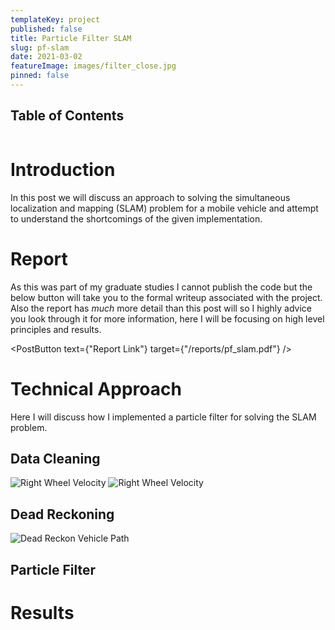 ```yaml
---
templateKey: project
published: false
title: Particle Filter SLAM
slug: pf-slam
date: 2021-03-02
featureImage: images/filter_close.jpg
pinned: false
---
```


## Table of Contents

```toc

```

# Introduction

In this post we will discuss an approach to solving the simultaneous localization and mapping (SLAM) problem for a mobile vehicle and attempt to understand the shortcomings of the given implementation.

# Report

As this was part of my graduate studies I cannot publish the code but the below button will take you to the formal writeup associated with the project. Also the report has _much_ more detail than this post will so I highly advice you look through it for more information, here I will be focusing on high level principles and results.

<PostButton text={"Report Link"} target={"/reports/pf_slam.pdf"} />

# Technical Approach

Here I will discuss how I implemented a particle filter for solving the SLAM problem.

## Data Cleaning

![Right Wheel Velocity](./images/velocity_wheel_left.png)
![Right Wheel Velocity](./images/velocity_wheel_right.png)

## Dead Reckoning

![Dead Reckon Vehicle Path](./images/deadreckon_path.png)

## Particle Filter

# Results


<PostVideo video={Video} />
